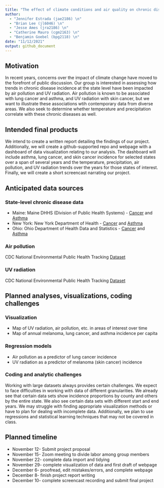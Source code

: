 ```yaml
---
title: "The effect of climate conditions and air quality on chronic disease trends"
author: 
  - "Jennifer Estrada (jae2186) \n"
  - "Brian Lee (jl6046) \n"
  - "Jesse Ames (jra2186) \n"
  - "Catherine Mauro (cgm2163) \n"
  - "Benjamin Goebel (bpg2118) \n"
date: "11/12/2021"
output: github_document
---
```


## Motivation
In recent years, concerns over the impact of climate change have moved to the forefront of public discussion. Our group is interested in assessing how trends in chronic disease incidence at the state level have been impacted by air pollution and UV radiation. Air pollution is known to be associated with lung cancer and asthma, and UV radiation with skin cancer, but we want to illustrate these associations wtih contemporary data from diverse areas. We also seek to determine whether temperature and precipitation correlate with these chronic diseases as well.

## Intended final products
We intend to create a written report detailing the findings of our project. Additionally, we will create a github-supported repo and webpage with a dashboard of data visualization relating to our analysis. The dashboard will include asthma, lung cancer, and skin cancer incidence for selected states over a span of several years and the temperature, precipitation, air pollution, and UV radiation trends over the years for those states of interest. Finally, we will create a short screencast narrating our project. 

## Anticipated data sources
### State-level chronic disease data
- Maine: Maine DHHS (Division of Public Health Systems) - [Cancer](https://www.maine.gov/dhhs/mecdc/public-health-systems/data-research/vital-records/mcr/reports/index.htm) and [Asthma](https://www.maine.gov/dhhs/mecdc/phdata/sha/sha-details.shtml?respiratory)
- New York: New York Department of Health - [Cancer](https://www.health.ny.gov/statistics/cancer/registry/) and [Asthma](https://apps.health.ny.gov/statistics/environmental/public_health_tracking/tracker/index.html#/asthmaCounty)
- Ohio: Ohio Department of Health Data and Statistics - [Cancer](https://odh.ohio.gov/wps/portal/gov/odh/know-our-programs/ohio-cancer-incidence-surveillance-system/Data-Statistics) and [Asthma](https://odh.ohio.gov/wps/wcm/connect/gov/c2404854-2151-435c-969b-fbaf859aa527/Asthma-Hospital-Discharge-Report-2012.pdf?MOD=AJPERES&CONVERT_TO=url&CACHEID=ROOTWORKSPACE.Z18_K9I401S01H7F40QBNJU3SO1F56-c2404854-2151-435c-969b-fbaf859aa527-mERWA6T)

### Air pollution
CDC National Environmental Public Health Tracking [Dataset](https://ephtracking.cdc.gov/download)

### UV radiation
CDC National Environmental Public Health Tracking [Dataset](https://ephtracking.cdc.gov/download)

## Planned analyses, visualizations, coding challenges
### Visualization
- Map of UV radiation, air pollution, etc. in areas of interest over time
- Map of annual melanoma, lung cancer, and asthma incidence per capita 

### Regression models
- Air pollution as a predictor of lung cancer incidence
- UV radiation as a predictor of melanoma (skin cancer) incidence

### Coding and analytic challenges
Working with large datasets always provides certain challenges. We expect to face difficulties in working with data of different granularities. We already see that certain data sets show incidence proportions by county and others by the entire state. We also see certain data sets with different start and end years. We may struggle with finding appropriate visualization methods or have to plan for dealing with incomplete data. Additionally, we plan to use regressions and statistical learning techniques that may not be covered in class.

## Planned timeline
- November 12- Submit project proposal
- November 15- Zoom meeting to divide labor among group members
- November 22- complete data import and tidying
- November 29- complete visualization of data and first draft of webpage
- December 6- proofread, edit mistakes/errors, and complete webpage
- December 8- finish project report writing
- December 10- complete screencast recording and submit final project



